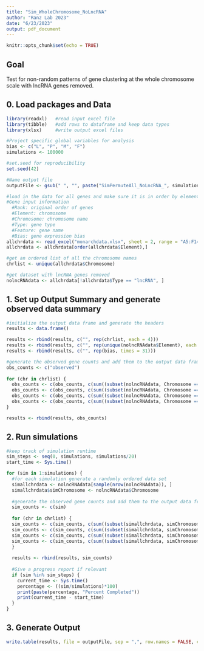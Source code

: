 ---
title: "Sim_WholeChromosome_NoLncRNA"
author: "Ranz Lab 2023"
date: "6/23/2023"
output: pdf_document
---

```{r setup, include=FALSE}
knitr::opts_chunk$set(echo = TRUE)
```

## Goal

Test for non-random patterns of gene clustering at the whole chromosome scale
with lncRNA genes removed.

## 0. Load packages and Data

```{r load_packages}
library(readxl)   #read input excel file
library(tibble)   #add rows to dataframe and keep data types
library(xlsx)     #write output excel files
```

```{r global_variables}
#Project specific global variables for analysis
bias <- c("L", "P", "M", "F")
simulations <- 100000

#set.seed for reproducibility
set.seed(42)

#Name output file
outputFile <- gsub(" ", "", paste("SimPermuteAll_NoLncRNA_", simulations, ".csv"))
```

```{r load_data}
#load in the data for all genes and make sure it is in order by element
#Gene input information 
  #Rank: original order of genes
  #Element: chromosome 
  #Chromosome: chromosome name
  #Type: gene type
  #Feature: gene name
  #Bias: gene expression bias 
allchrdata <- read_excel("monarchdata.xlsx", sheet = 2, range = "A5:F14690")
allchrdata <- allchrdata[order(allchrdata$Element),]

#get an ordered list of all the chromosome names
chrlist <- unique(allchrdata$Chromosome)
```

```{r get_nolncRNA}
#get dataset with lncRNA genes removed
nolncRNAdata <- allchrdata[!allchrdata$Type == "lncRNA", ]
```

## 1. Set up Output Summary and generate observed data summary

```{r output_headers}
#initialize the output data frame and generate the headers
results <- data.frame()

results <- rbind(results, c("", rep(chrlist, each = 4)))
results <- rbind(results, c("", rep(unique(nolncRNAdata$Element), each = 4)))
results <- rbind(results, c("", rep(bias, times = 31)))
```

```{r observed_counts}
#generate the observed gene counts and add them to the output data frame
obs_counts <- c("observed")
 
for (chr in chrlist) {
  obs_counts <- c(obs_counts, c(sum((subset(nolncRNAdata, Chromosome == chr))$Bias == "L")))
  obs_counts <- c(obs_counts, c(sum((subset(nolncRNAdata, Chromosome == chr))$Bias == "P")))
  obs_counts <- c(obs_counts, c(sum((subset(nolncRNAdata, Chromosome == chr))$Bias == "M")))
  obs_counts <- c(obs_counts, c(sum((subset(nolncRNAdata, Chromosome == chr))$Bias == "F")))
}

results <- rbind(results, obs_counts)
```

## 2. Run simulations

```{r simulations}
#keep track of simulation runtime
sim_steps <- seq(0, simulations, simulations/20)
start_time <- Sys.time()

for (sim in 1:simulations) {
  #for each simulation generate a randomly ordered data set
  simallchrdata <- nolncRNAdata[sample(nrow(nolncRNAdata)), ]
  simallchrdata$simChromosome <- nolncRNAdata$Chromosome
  
  #generate the observed gene counts and add them to the output data frame
  sim_counts <- c(sim)
  
  for (chr in chrlist) {
  sim_counts <- c(sim_counts, c(sum((subset(simallchrdata, simChromosome == chr))$Bias == "L")))
  sim_counts <- c(sim_counts, c(sum((subset(simallchrdata, simChromosome == chr))$Bias == "P")))
  sim_counts <- c(sim_counts, c(sum((subset(simallchrdata, simChromosome == chr))$Bias == "M")))
  sim_counts <- c(sim_counts, c(sum((subset(simallchrdata, simChromosome == chr))$Bias == "F")))
  }
  
  results <- rbind(results, sim_counts)
  
  #Give a progress report if relevant
  if (sim %in% sim_steps) {
    current_time <- Sys.time()
    percentage <- ((sim/simulations)*100)
    print(paste(percentage, "Percent Completed"))
    print(current_time - start_time)
  }
}
```

## 3. Generate Output

```{r output}
write.table(results, file = outputFile, sep = ",", row.names = FALSE, col.names = FALSE)
```
